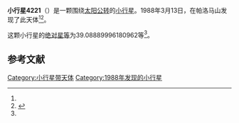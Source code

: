 {{Infobox planet
| bgcolour = #FFFFC0
| name = 4221 Picasso
| symbol = 
| image = 
| caption = 
| discovery = yes
| discovery_ref = 
| discoverer = {{link-en|杰夫·T·阿鲁|Jeff T. Alu}}
| discovery_site = [[帕洛马山|帕洛马山]] 
| discovered = 1988年3月13日
| designations = yes
| mp_name = 
| named_after = 
| alt_names = 1988 EJ/ 1954 GD / 1984 JH1
| mp_category = [[主带小行星|主带小行星]]
| orbit_ref = <ref name="a">[http://ssd.jpl.nasa.gov/sbdb.cgi?sstr=4221 4221 Picasso] {{Wayback|url=http://ssd.jpl.nasa.gov/sbdb.cgi?sstr=4221 |date=20201124004356 }}，小行星數據庫瀏覽器（JPL Small-Body Database Browser）－[[美国国家航空航天局|美国国家航空航天局]]喷气推进实验室</ref>
| epoch = 2456400.5 (2013年4月18日更新)
| aphelion = {{convert|2.949494805754654|AU|km|3|abbr=on|lk=out}}
| perihelion = {{convert|2.288069129513491|AU|km|3|abbr=on}}
| semimajor = {{convert|2.618781967634072|AU|km|3|abbr=on}}
| eccentricity = 0.126284984
| period = 1547.916179 [[日|日]]<br />4.24[[儒略年|儒略年]]
| avg_speed = 
| inclination = 17.19360500656163
| asc_node = 187.9766548282604
| mean_anomaly = 
| arg_peri = 39.08889996180962
| satellites = 
| physical_characteristics = yes
| dimensions = 
| mass = 
| density = 
| surface_grav = 
| escape_velocity = 
| sidereal_day = 
| axial_tilt = 
| pole_ecliptic_lat = 
| pole_ecliptic_lon = 
| albedo = 
| temperatures= 
| temp_name1 = 
| mean_temp_1 = 
| max_temp_1 = 
| temp_name2 = 
| max_temp_2 = 
| spectral_type = 
| abs_magnitude = 39.08889996180962
}}

'''小行星4221'''（{{lang-en|4221 Picasso}}）是一颗围绕[[太阳|太阳]][[公转|公转]]的[[小行星|小行星]]。1988年3月13日，{{link-en|杰夫·T·阿鲁|Jeff T. Alu}}在帕洛马山发现了此天体<ref name="a" /><ref>{{cite news|title=小行星列表|url=http://cfa-www.harvard.edu/iau/lists/NumberedMPs.txt|accessdate=2013-07-08|newspaper=哈佛大学|archive-date=2008-05-17|archive-url=https://web.archive.org/web/20080517010638/http://cfa-www.harvard.edu/iau/lists/NumberedMPs.txt|dead-url=no}}</ref>。

这颗小行星的[[绝对星等|绝对星等]]为39.08889996180962等<ref name="a" />。

==参考文献==
{{reflist}}
{{Minor Planet Number|[[小行星4220|小行星4220]]|[[小行星4222|小行星4222]]}}

{{小天体}}

[[Category:小行星带天体|Category:小行星带天体]]
[[Category:1988年发现的小行星|Category:1988年发现的小行星]]

{{asteroid-stub}}